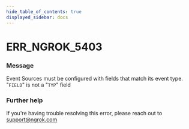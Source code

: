 ```yaml
---
hide_table_of_contents: true
displayed_sidebar: docs
---
```



# ERR_NGROK_5403

### Message

Event Sources must be configured with fields that match its event type. "`FIELD`" is not a "`TYP`" field

### Further help

If you're having trouble resolving this error, please reach out to [support@ngrok.com](mailto:support@ngrok.com?subject=Help%20with%20ERR_NGROK_5403)

<ErrorDetails error="err_ngrok_5403" />
